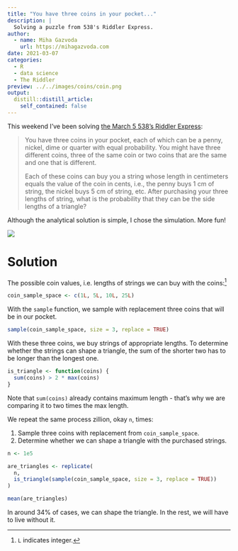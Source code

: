 ```yaml
---
title: "You have three coins in your pocket..."
description: |
  Solving a puzzle from 538's Riddler Express.
author:
  - name: Miha Gazvoda
    url: https://mihagazvoda.com
date: 2021-03-07
categories:
  - R
  - data science
  - The Riddler
preview: ../../images/coins/coin.png
output:
  distill::distill_article:
    self_contained: false
---
```


This weekend I've been solving [the March 5 538's Riddler Express](https://fivethirtyeight.com/features/can-you-bat-299-in-299-games/):  

> You have three coins in your pocket, each of which can be a penny, nickel, dime or quarter with equal probability. You might have three different coins, three of the same coin or two coins that are the same and one that is different.
> 
> Each of these coins can buy you a string whose length in centimeters equals the value of the coin in cents, i.e., the penny buys 1 cm of string, the nickel buys 5 cm of string, etc. After purchasing your three lengths of string, what is the probability that they can be the side lengths of a triangle?

Although the analytical solution is simple, I chose the simulation. More fun!

![](../../images/coins/coin.png)

# Solution

The possible coin values, i.e. lengths of strings we can buy with the coins:^[`L` indicates integer.]

```r
coin_sample_space <- c(1L, 5L, 10L, 25L)
```

With the `sample` function, we sample with replacement three coins that will be in our pocket.

```r
sample(coin_sample_space, size = 3, replace = TRUE)
```

With these three coins, we buy strings of appropriate lengths. To determine whether the strings can shape a triangle, the sum of the shorter two has to be longer than the longest one.

```r
is_triangle <- function(coins) {
  sum(coins) > 2 * max(coins)
}
```

Note that `sum(coins)` already contains maximum length - that's why we are comparing it to two times the max length.

We repeat the same process zillion, okay `n`, times:

  1. Sample three coins with replacement from `coin_sample_space`.
  2. Determine whether we can shape a triangle with the purchased strings.
  

```r
n <- 1e5

are_triangles <- replicate(
  n, 
  is_triangle(sample(coin_sample_space, size = 3, replace = TRUE))
)

mean(are_triangles)
```

In around 34% of cases, we can shape the triangle. In the rest, we will have to live without it. 



